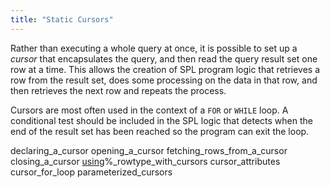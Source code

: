 ```yaml
---
title: "Static Cursors"
---
```


<div id="static_cursors" class="registered_link"></div>

Rather than executing a whole query at once, it is possible to set up a *cursor* that encapsulates the query, and then read the query result set one row at a time. This allows the creation of SPL program logic that retrieves a row from the result set, does some processing on the data in that row, and then retrieves the next row and repeats the process.

Cursors are most often used in the context of a `FOR` or `WHILE` loop. A conditional test should be included in the SPL logic that detects when the end of the result set has been reached so the program can exit the loop.

<div class="toctree" maxdepth="3">

declaring_a_cursor opening_a_cursor fetching_rows_from_a_cursor closing_a_cursor [using](<>)%\_rowtype_with_cursors cursor_attributes cursor_for_loop parameterized_cursors

</div>
